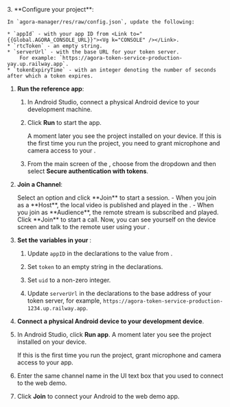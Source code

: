 <PlatformWrapper platform="android">

<ProductWrapper notAllowed="iot">
3. **Configure your project**:

    In `agora-manager/res/raw/config.json`, update the following:

    * `appId` - with your app ID from <Link to="{{Global.AGORA_CONSOLE_URL}}"><Vg k="CONSOLE" /></Link>.
    * `rtcToken` - an empty string.
    * `serverUrl` - with the base URL for your token server. 
        For example: `https://agora-token-service-production-yay.up.railway.app`.
    * `tokenExpiryTime` - with an integer denoting the number of seconds after which a token expires.

1.  **Run the <Vpl k="NAME" /> reference app**:

    1. In Android Studio, connect a physical Android device to your development machine.
    
    1. Click **Run** to start the app.

        A moment later you see the project installed on your device. If this is the first time you run the project, you need to grant microphone and camera access to your <Vpl k="CLIENT"/>.

    1. From the main screen of the <Vpl k="CLIENT" />, choose **<Vpd k="NAME" />** from the dropdown and then select **Secure authentication with tokens**.

1. **Join a Channel**:

    <ProductWrapper product="{['interactive-live-streaming', 'broadcast-streaming']}">
    Select an option and click **Join** to start a session.
    - When you join as a **Host**, the local video is published and played in the <Vpl k="CLIENT"/>.
    - When you join as **Audience**, the remote stream is subscribed and played.
    </ProductWrapper>

    <ProductWrapper product="video-calling">
    Click **Join** to start a call. Now, you can see yourself on the device screen and talk to the remote user using your <Vpl k="CLIENT"/>.
    </ProductWrapper>
</ProductWrapper>

<ProductWrapper product="iot">

3. **Set the variables in your <Vpl k="CLIENT" />**:
    1. Update `appID` in the declarations to the value from <Vg k="CONSOLE" />.

    1. Set `token` to an empty string in the declarations.

    1. Set `uid` to a non-zero integer.

    1.  Update `serverUrl` in the declarations to the base address of your token server, for example, `https://agora-token-service-production-1234.up.railway.app`.

1.  **Connect a physical Android device to your development device**.

1.  In Android Studio, click **Run app**. A moment later you see the project installed on your device.

    If this is the first time you run the project, grant microphone and camera access to your app.

6.  Enter the same channel name in the UI text box that you used to connect to the <Vg k="COMPANY" /> web demo.

7.  Click **Join** to connect your Android <Vpl k="CLIENT" /> to the web demo app.

</ProductWrapper>

</PlatformWrapper>
